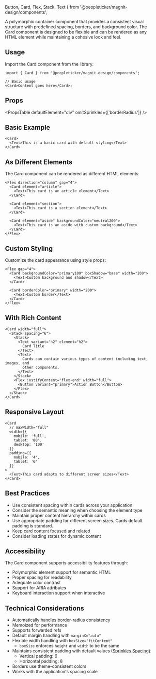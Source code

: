   Button,
  Card,
  Flex,
  Stack,
  Text
} from '@peopleticker/magnit-design/components';

A polymorphic container component that provides a consistent visual structure
with predefined spacing, borders, and background color. The Card component is
designed to be flexible and can be rendered as any HTML element while
maintaining a cohesive look and feel.

## Usage

Import the Card component from the library:

```tsx
import { Card } from '@peopleticker/magnit-design/components';

// Basic usage
<Card>Content goes here</Card>;
```

## Props

<PropsTable defaultElement="div" omitSprinkles={['borderRadius']} />

## Basic Example

```tsx live
<Card>
  <Text>This is a basic card with default styling</Text>
</Card>
```

## As Different Elements

The Card component can be rendered as different HTML elements:

```tsx live
<Flex direction="column" gap="4">
  <Card element="article">
    <Text>This card is an article element</Text>
  </Card>

  <Card element="section">
    <Text>This card is a section element</Text>
  </Card>

  <Card element="aside" backgroundColor="neutral200">
    <Text>This card is an aside with custom background</Text>
  </Card>
</Flex>
```

## Custom Styling

Customize the card appearance using style props:

```tsx live
<Flex gap="4">
  <Card backgroundColor="primary100" boxShadow="base" width="200">
    <Text>Custom background and shadow</Text>
  </Card>

  <Card borderColor="primary" width="200">
    <Text>Custom border</Text>
  </Card>
</Flex>
```

## With Rich Content

```tsx live
<Card width="full">
  <Stack spacing="6">
    <Stack>
      <Text variant="h2" element="h2">
        Card Title
      </Text>
      <Text>
        Cards can contain various types of content including text, images, and
        other components.
      </Text>
    </Stack>
    <Flex justifyContent="flex-end" width="full">
      <Button variant="primary">Action Button</Button>
    </Flex>
  </Stack>
</Card>
```

## Responsive Layout

```tsx live
<Card
  // maxWidth="full"
  width={{
    mobile: 'full',
    tablet: '80',
    desktop: '100'
  }}
  padding={{
    mobile: '4',
    tablet: '6'
  }}
>
  <Text>This card adapts to different screen sizes</Text>
</Card>
```

## Best Practices

- Use consistent spacing within cards across your application
- Consider the semantic meaning when choosing the element type
- Maintain proper content hierarchy within cards
- Use appropriate padding for different screen sizes. Cards default padding is
  standard.
- Keep card content focused and related
- Consider loading states for dynamic content

## Accessibility

The Card component supports accessibility features through:

- Polymorphic element support for semantic HTML
- Proper spacing for readability
- Adequate color contrast
- Support for ARIA attributes
- Keyboard interaction support when interactive

## Technical Considerations

- Automatically handles border-radius consistency
- Memoized for performance
- Supports forwarded refs
- Default margin handling with `marginX="auto"`
- Flexible width handling with `boxSize="fitContent"`
  - `boxSize` enforces `height` and `width` to be the same
- Maintains consistent padding with default values
  ([Sprinkles Spacing](/docs/guides/styles-and-theming/sprinkles#spacing)):
  - Vertical padding: 6
  - Horizontal padding: 8
- Borders use theme-consistent colors
- Works with the application's spacing scale
